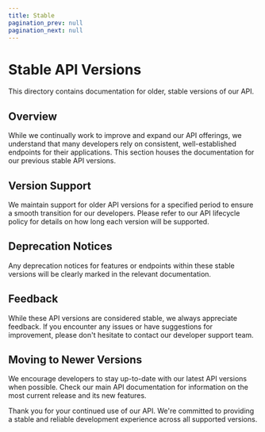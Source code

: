 ```yaml
---
title: Stable
pagination_prev: null
pagination_next: null
---
```


# Stable API Versions

This directory contains documentation for older, stable versions of our API.

## Overview

While we continually work to improve and expand our API offerings, we understand that many developers rely on consistent, well-established endpoints for their applications. This section houses the documentation for our previous stable API versions.

## Version Support

We maintain support for older API versions for a specified period to ensure a smooth transition for our developers. Please refer to our API lifecycle policy for details on how long each version will be supported.

## Deprecation Notices

Any deprecation notices for features or endpoints within these stable versions will be clearly marked in the relevant documentation.

## Feedback

While these API versions are considered stable, we always appreciate feedback. If you encounter any issues or have suggestions for improvement, please don't hesitate to contact our developer support team.

## Moving to Newer Versions

We encourage developers to stay up-to-date with our latest API versions when possible. Check our main API documentation for information on the most current release and its new features.

Thank you for your continued use of our API. We're committed to providing a stable and reliable development experience across all supported versions.